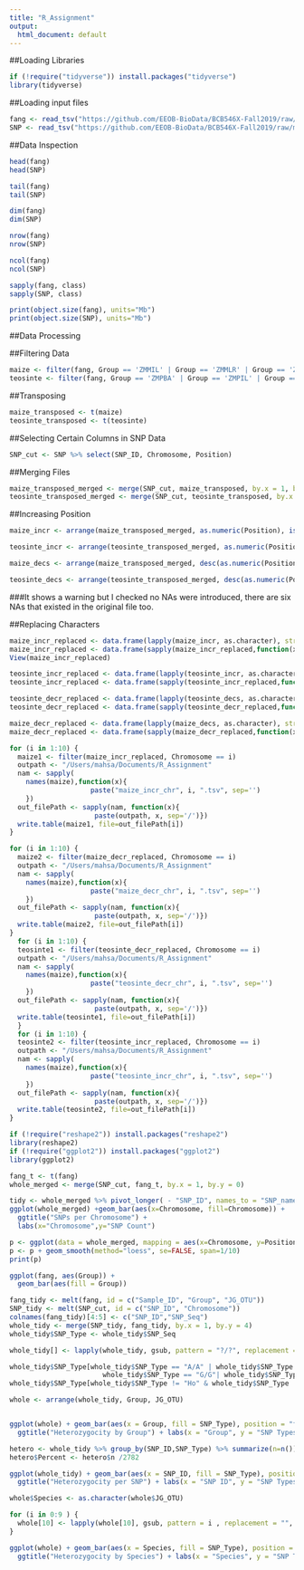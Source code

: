 ```yaml
---
title: "R_Assignment"
output:
  html_document: default
---
```




##Loading Libraries

```r
if (!require("tidyverse")) install.packages("tidyverse")
library(tidyverse)
```

##Loading input files

```r
fang <- read_tsv("https://github.com/EEOB-BioData/BCB546X-Fall2019/raw/master/assignments/UNIX_Assignment/fang_et_al_genotypes.txt")
SNP <- read_tsv("https://github.com/EEOB-BioData/BCB546X-Fall2019/raw/master/assignments/UNIX_Assignment/snp_position.txt")

```
##Data Inspection
```r
head(fang)
head(SNP)
```
```r
tail(fang)
tail(SNP)
```
```r
dim(fang)
dim(SNP)
```
```r
nrow(fang)
nrow(SNP)
```
```r
ncol(fang)
ncol(SNP)
```


```r
sapply(fang, class)
sapply(SNP, class)
```
```r
print(object.size(fang), units="Mb")
print(object.size(SNP), units="Mb")
```

##Data Processing

##Filtering Data
```r
maize <- filter(fang, Group == 'ZMMIL' | Group == 'ZMMLR' | Group == 'ZMMMR')
teosinte <- filter(fang, Group == 'ZMPBA' | Group == 'ZMPIL' | Group == 'ZMPJA')
```
##Transposing
```r
maize_transposed <- t(maize)
teosinte_transposed <- t(teosinte)
```
##Selecting Certain Columns in SNP Data
```r
SNP_cut <- SNP %>% select(SNP_ID, Chromosome, Position)
```
##Merging Files
```r
maize_transposed_merged <- merge(SNP_cut, maize_transposed, by.x = 1, by.y = 0 )
teosinte_transposed_merged <- merge(SNP_cut, teosinte_transposed, by.x = 1, by.y = 0)
```
##Increasing Position
```r
maize_incr <- arrange(maize_transposed_merged, as.numeric(Position), is.na(Position))

teosinte_incr <- arrange(teosinte_transposed_merged, as.numeric(Position), is.na(Position))

maize_decs <- arrange(maize_transposed_merged, desc(as.numeric(Position)), is.na(Position))

teosinte_decs <- arrange(teosinte_transposed_merged, desc(as.numeric(Position)), is.na(Position))
```
###It shows a warning but I checked no NAs were introduced, there are six NAs that existed in the original file too.

##Replacing Characters
```r
maize_incr_replaced <- data.frame(lapply(maize_incr, as.character), stringsAsFactors=FALSE)
maize_incr_replaced <- data.frame(sapply(maize_incr_replaced,function(x) {x <- sub("?/?","?",x,fixed=TRUE)}))
View(maize_incr_replaced)

teosinte_incr_replaced <- data.frame(lapply(teosinte_incr, as.character), stringsAsFactors=FALSE)
teosinte_incr_replaced <- data.frame(sapply(teosinte_incr_replaced,function(x) {x <- sub("?/?","?",x,fixed=TRUE)}))

teosinte_decr_replaced <- data.frame(lapply(teosinte_decs, as.character), stringsAsFactors=FALSE)
teosinte_decr_replaced <- data.frame(sapply(teosinte_decr_replaced,function(x) {x <- sub("?/?","-",x,fixed=TRUE)}))

maize_decr_replaced <- data.frame(lapply(maize_decs, as.character), stringsAsFactors=FALSE)
maize_decr_replaced <- data.frame(sapply(maize_decr_replaced,function(x) {x <- sub("?/?","-",x,fixed=TRUE)}))
```

```r
for (i in 1:10) {
  maize1 <- filter(maize_incr_replaced, Chromosome == i)
  outpath <- "/Users/mahsa/Documents/R_Assignment"
  nam <- sapply(
    names(maize),function(x){
                    paste("maize_incr_chr", i, ".tsv", sep='')
    })
  out_filePath <- sapply(nam, function(x){
                     paste(outpath, x, sep='/')})
  write.table(maize1, file=out_filePath[i])
}

for (i in 1:10) {
  maize2 <- filter(maize_decr_replaced, Chromosome == i)
  outpath <- "/Users/mahsa/Documents/R_Assignment"
  nam <- sapply(
    names(maize),function(x){
                    paste("maize_decr_chr", i, ".tsv", sep='')
    })
  out_filePath <- sapply(nam, function(x){
                     paste(outpath, x, sep='/')})
  write.table(maize2, file=out_filePath[i])
}
  for (i in 1:10) {
  teosinte1 <- filter(teosinte_decr_replaced, Chromosome == i)
  outpath <- "/Users/mahsa/Documents/R_Assignment"
  nam <- sapply(
    names(maize),function(x){
                    paste("teosinte_decr_chr", i, ".tsv", sep='')
    })
  out_filePath <- sapply(nam, function(x){
                     paste(outpath, x, sep='/')})
  write.table(teosinte1, file=out_filePath[i])
  }
  for (i in 1:10) {
  teosinte2 <- filter(teosinte_incr_replaced, Chromosome == i)
  outpath <- "/Users/mahsa/Documents/R_Assignment"
  nam <- sapply(
    names(maize),function(x){
                    paste("teosinte_incr_chr", i, ".tsv", sep='')
    })
  out_filePath <- sapply(nam, function(x){
                     paste(outpath, x, sep='/')})
  write.table(teosinte2, file=out_filePath[i])
}
```

```r
if (!require("reshape2")) install.packages("reshape2")
library(reshape2)
if (!require("ggplot2")) install.packages("ggplot2")
library(ggplot2)
```
```r
fang_t <- t(fang)
whole_merged <- merge(SNP_cut, fang_t, by.x = 1, by.y = 0)
```
```r
tidy <- whole_merged %>% pivot_longer( - "SNP_ID", names_to = "SNP_name", values_to = "SNP_Value")
ggplot(whole_merged) +geom_bar(aes(x=Chromosome, fill=Chromosome)) + 
  ggtitle("SNPs per Chromosome") + 
  labs(x="Chromosome",y="SNP Count")
```
```r
p <- ggplot(data = whole_merged, mapping = aes(x=Chromosome, y=Position)) + geom_point(size=1)
p <- p + geom_smooth(method="loess", se=FALSE, span=1/10)
print(p)
```


```r
ggplot(fang, aes(Group)) +
  geom_bar(aes(fill = Group))
```



```r
fang_tidy <- melt(fang, id = c("Sample_ID", "Group", "JG_OTU"))
SNP_tidy <- melt(SNP_cut, id = c("SNP_ID", "Chromosome"))
colnames(fang_tidy)[4:5] <- c("SNP_ID","SNP_Seq")
whole_tidy <- merge(SNP_tidy, fang_tidy, by.x = 1, by.y = 4)
whole_tidy$SNP_Type <- whole_tidy$SNP_Seq

whole_tidy[] <- lapply(whole_tidy, gsub, pattern = "?/?", replacement = "NA", fixed = TRUE)

whole_tidy$SNP_Type[whole_tidy$SNP_Type == "A/A" | whole_tidy$SNP_Type == "T/T" |
                       whole_tidy$SNP_Type == "G/G"| whole_tidy$SNP_Type == "C/C"] <- "Ho"
whole_tidy$SNP_Type[whole_tidy$SNP_Type != "Ho" & whole_tidy$SNP_Type != "NA"] <- "Ht"

whole <- arrange(whole_tidy, Group, JG_OTU)


ggplot(whole) + geom_bar(aes(x = Group, fill = SNP_Type), position = "fill") +
  ggtitle("Heterozygocity by Group") + labs(x = "Group", y = "SNP Types")
```
```r

hetero <- whole_tidy %>% group_by(SNP_ID,SNP_Type) %>% summarize(n=n())
hetero$Percent <- hetero$n /2782

ggplot(whole_tidy) + geom_bar(aes(x = SNP_ID, fill = SNP_Type), position = "fill") +
  ggtitle("Heterozygocity per SNP") + labs(x = "SNP ID", y = "SNP Types")
```
```r

whole$Species <- as.character(whole$JG_OTU)

for (i in 0:9 ) {
  whole[10] <- lapply(whole[10], gsub, pattern = i , replacement = "", fixed = TRUE)
}

ggplot(whole) + geom_bar(aes(x = Species, fill = SNP_Type), position = "fill") +
  ggtitle("Heterozygocity by Species") + labs(x = "Species", y = "SNP Types")
```









 

